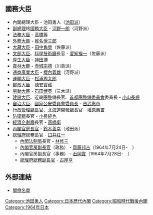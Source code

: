 {{日本内閣記事
|內閣名 = 第三次池田改造内閣
|假名 = だいさんじいけだかいぞうないかく
|羅馬字 = Daisanji Ikeda Kaizō Naikaku
|代數 = 60
|首相名 = 池田勇人
|前職 = 日本[[眾議院_(日本)|眾議院議員]]、[[自由民主黨總裁|自由民主黨總裁]]
|成立年 = 1964年
|成立月日 = 7月18日
|總辭年 = 1964年
|總辭月日 = 11月9日
|執政黨 = [[自由民主黨_(日本)|自由民主黨]]
|成員名單 = http://www.kantei.go.jp/jp/rekidai/kakuryo/60-1.html
|職務 = [[眾議院_(日本)|眾議院議員]]、[[自由民主黨總裁|自由民主黨總裁]]
}}

== 國務大臣 ==
* 內閣總理大臣 - 池田勇人（[[宏池會|池田派]]）
* [[副總理_(日本)|副總理]]格[[國務大臣|國務大臣]] - [[河野一郎|河野一郎]]（河野派）
* [[法務大臣|法務大臣]] - [[高橋等|高橋等]]
* [[外務大臣_(日本)|外務大臣]] - [[椎名悅三郎|椎名悅三郎]]
* [[大藏大臣|大藏大臣]] - [[田中角榮|田中角榮]]（佐藤派）
* [[文部大臣|文部大臣]]、[[科學技術廳|科學技術廳]]長官 - [[愛知揆一|愛知揆一]]（佐藤派）
* [[厚生大臣|厚生大臣]] - [[神田博|神田博]]
* [[農林大臣|農林大臣]] - [[赤城宗德|赤城宗德]]（川島派）
* [[通商產業大臣|通商產業大臣]] - [[櫻內義雄|櫻內義雄]]（河野派）
* [[運輸大臣|運輸大臣]] - [[松浦周太郎|松浦周太郎]] 
* [[郵政大臣|郵政大臣]] - [[德安實藏|德安實藏]]
* [[勞動大臣|勞動大臣]] - [[石田博英|石田博英]]（三木派）
* [[建設大臣|建設大臣]]、近畿圈整備長官、[[首都圈整備委員會|首都圈整備委員會]]委員長 - [[小山長規|小山長規]]
* [[自治大臣|自治大臣]]、[[國家公安委員會委員長|國家公安委員會委員長]] - [[吉武惠市|吉武惠市]] 
* [[行政管理廳長官|行政管理廳長官]]、[[北海道開發廳|北海道開發廳]]長官 -  [[增原惠吉|增原惠吉]]
* [[防衛廳|防衛廳]]長官 - [[小泉純也|小泉純也]] 
* [[經濟企劃廳|經濟企劃廳]]長官  - [[高橋衛|高橋衛]]
* [[內閣官房長官|內閣官房長官]] - [[鈴木善幸|鈴木善幸]]（池田派）
* [[總理府|總理府]]總務長官 - [[臼井莊一|臼井莊一]]
**  [[內閣法制局|內閣法制局]]長官 - [[林修三|林修三]] 
**  [[內閣官房副長官|內閣官房副長官]]（政務） - [[齋藤邦吉|齋藤邦吉]]（1964年7月24日-　）
**  內閣官房副長官（事務） - [[石岡實|石岡實]]（1964年7月28日-　）
**  [[總理府總務副長官|總理府總務副長官]] - [[古屋亨|古屋亨]]

== 外部連結 ==
*[http://www.kantei.go.jp/jp/rekidai/kakuryo/60-1.html 閣僚名單]{{Wayback|url=http://www.kantei.go.jp/jp/rekidai/kakuryo/60-1.html |date=20141122212349 }}

{{第三次池田內閣}}
{{日本歷代內閣|[[第3次池田內閣|第三次池田內閣]]|第三次池田改造內閣|1964年7月18日 - 1964年11月9日|[[第1次佐藤內閣|第一次佐藤內閣]]}}

{{DEFAULTSORT:Ikeda Hayato 3 改}}
[[Category:池田勇人|Category:池田勇人]]
[[Category:日本歷代內閣|Category:日本歷代內閣]]
[[Category:昭和時代戰後內閣|Category:昭和時代戰後內閣]]
[[Category:1964年日本|Category:1964年日本]]